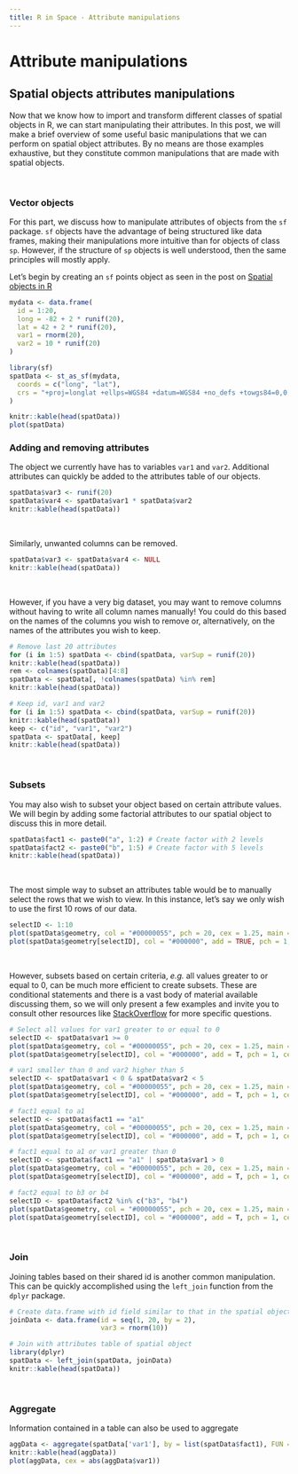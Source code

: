 ```yaml
---
title: R in Space - Attribute manipulations
---
```


# Attribute manipulations

## Spatial objects attributes manipulations

Now that we know how to import and transform different classes of spatial objects
in R, we can start manipulating their attributes. In this post, we will
make a brief overview of some useful basic manipulations that we can perform
on spatial object attributes. By no means are those examples exhaustive, but
they constitute common manipulations that are made with spatial objects.

<br/>

### Vector objects

For this part, we discuss how to manipulate attributes of objects from the `sf`
package. `sf` objects have the advantage of being structured like data frames,
making their manipulations more intuitive than for objects of class `sp`. However,
if the structure of `sp` objects is well understood, then the same principles
will mostly apply.

Let's begin by creating an `sf` points object as seen in the post on
[Spatial objects in R]() <!-- to add -->

```r
mydata <- data.frame(
  id = 1:20,
  long = -82 + 2 * runif(20),
  lat = 42 + 2 * runif(20),
  var1 = rnorm(20),
  var2 = 10 * runif(20)
)

library(sf)
spatData <- st_as_sf(mydata,
  coords = c("long", "lat"),
  crs = "+proj=longlat +ellps=WGS84 +datum=WGS84 +no_defs +towgs84=0,0,0"
)

knitr::kable(head(spatData))
plot(spatData)
```

### Adding and removing attributes

The object we currently have has to variables `var1` and `var2`. Additional
attributes can quickly be added to the attributes table of our objects.

```r
spatData$var3 <- runif(20)
spatData$var4 <- spatData$var1 * spatData$var2
knitr::kable(head(spatData))
```

<br/>

Similarly, unwanted columns can be removed.

```r
spatData$var3 <- spatData$var4 <- NULL
knitr::kable(head(spatData))
```

<br/>

However, if you have a very big dataset, you may want to remove columns without
having to write all column names manually! You could do this based on the names
of the columns you wish to remove or, alternatively, on the names of the
attributes you wish to keep.

```r
# Remove last 20 attributes
for (i in 1:5) spatData <- cbind(spatData, varSup = runif(20))
knitr::kable(head(spatData))
rem <- colnames(spatData)[4:8]
spatData <- spatData[, !colnames(spatData) %in% rem]
knitr::kable(head(spatData))

# Keep id, var1 and var2
for (i in 1:5) spatData <- cbind(spatData, varSup = runif(20))
knitr::kable(head(spatData))
keep <- c("id", "var1", "var2")
spatData <- spatData[, keep]
knitr::kable(head(spatData))
```

<br/>

### Subsets

You may also wish to subset your object based on certain attribute values. We
will begin by adding some factorial attributes to our spatial object to discuss
this in more detail.

```r
spatData$fact1 <- paste0("a", 1:2) # Create factor with 2 levels
spatData$fact2 <- paste0("b", 1:5) # Create factor with 5 levels
knitr::kable(head(spatData))
```

<br/>

The most simple way to subset an attributes table would be to manually select
the rows that we wish to view. In this instance, let's say we only wish to
use the first 10 rows of our data.

```r
selectID <- 1:10
plot(spatData$geometry, col = "#00000055", pch = 20, cex = 1.25, main = "")
plot(spatData$geometry[selectID], col = "#000000", add = TRUE, pch = 1, cex = 2, lwd = 2)
```

<br/>

However, subsets based on certain criteria, *e.g.* all values greater to or
equal to 0, can be much more efficient to create subsets. These are conditional
statements and there is a vast body of material available discussing them, so
we will only present a few examples and invite you to consult other resources
like [StackOverflow](https://stackoverflow.com/) for more specific questions.

```r
# Select all values for var1 greater to or equal to 0
selectID <- spatData$var1 >= 0
plot(spatData$geometry, col = "#00000055", pch = 20, cex = 1.25, main = "")
plot(spatData$geometry[selectID], col = "#000000", add = T, pch = 1, cex = 2, lwd = 2)

# var1 smaller than 0 and var2 higher than 5
selectID <- spatData$var1 < 0 & spatData$var2 < 5
plot(spatData$geometry, col = "#00000055", pch = 20, cex = 1.25, main = "")
plot(spatData$geometry[selectID], col = "#000000", add = T, pch = 1, cex = 2, lwd = 2)

# fact1 equal to a1
selectID <- spatData$fact1 == "a1"
plot(spatData$geometry, col = "#00000055", pch = 20, cex = 1.25, main = "")
plot(spatData$geometry[selectID], col = "#000000", add = T, pch = 1, cex = 2, lwd = 2)

# fact1 equal to a1 or var1 greater than 0
selectID <- spatData$fact1 == "a1" | spatData$var1 > 0
plot(spatData$geometry, col = "#00000055", pch = 20, cex = 1.25, main = "")
plot(spatData$geometry[selectID], col = "#000000", add = T, pch = 1, cex = 2, lwd = 2)

# fact2 equal to b3 or b4
selectID <- spatData$fact2 %in% c("b3", "b4")
plot(spatData$geometry, col = "#00000055", pch = 20, cex = 1.25, main = "")
plot(spatData$geometry[selectID], col = "#000000", add = T, pch = 1, cex = 2, lwd = 2)
```

<br/>

### Join

Joining tables based on their shared id is another common manipulation. This can
be quickly accomplished using the `left_join` function from the `dplyr` package.

```r
# Create data.frame with id field similar to that in the spatial object
joinData <- data.frame(id = seq(1, 20, by = 2),
                       var3 = rnorm(10))

# Join with attributes table of spatial object
library(dplyr)
spatData <- left_join(spatData, joinData)
knitr::kable(head(spatData))
```

<br/>

### Aggregate

Information contained in a table can also be used to aggregate

```r
aggData <- aggregate(spatData['var1'], by = list(spatData$fact1), FUN = sum)
knitr::kable(head(aggData))
plot(aggData, cex = abs(aggData$var1))
```

<!-- ## Raster objects

Attributes tables associated with raster objects can also be manipulated, although
the data attached to a raster will typically be less amenable to changes and
multiple parameters. -->
